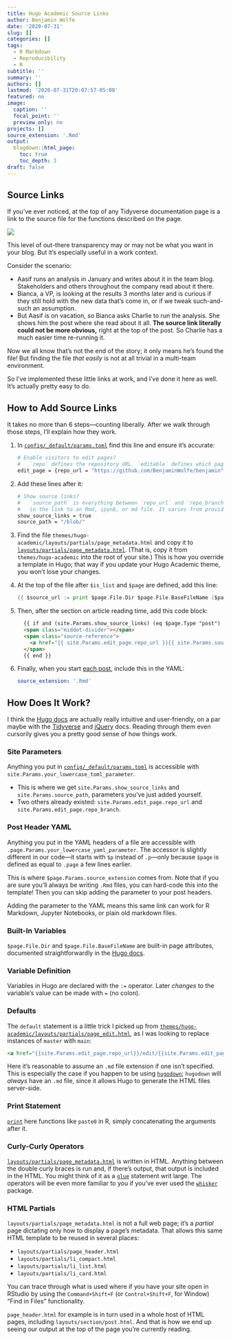 ```yaml
---
title: Hugo Academic Source Links
author: Benjamin Wolfe
date: '2020-07-31'
slug: []
categories: []
tags:
  - R Markdown
  - Reproducibility
  - R
subtitle: ''
summary: ''
authors: []
lastmod: '2020-07-31T20:07:57-05:00'
featured: no
image:
  caption: ''
  focal_point: ''
  preview_only: no
projects: []
source_extension: '.Rmd'
output:
  blogdown::html_page:
    toc: true
    toc_depth: 3
draft: false 
---
```


## Source Links

If you've ever noticed, at the top of any Tidyverse documentation page
is a link to the source file for the functions described on the page.

![](stringr_docs.png)

This level of out-there transparency may or may not be
what you want in your blog.
But it's especially useful in a work context.

Consider the scenario:

* Aasif runs an analysis in January and writes about it in the team blog.
  Stakeholders and others throughout the company read about it there.
* Bianca, a VP, is looking at the results 3 months later
  and is curious if they still hold with the new data that's come in,
  or if we tweak such-and-such an assumption.
* But Aasif is on vacation, so Bianca asks Charlie to run the analysis.
  She shows him the post where she read about it all.
  __The source link literally could not be more obvious,__
  right at the top of the post.
  So Charlie has a much easier time re-running it.

Now we all know that's not the end of the story;
it only means he's found the file!
But finding the file _that easily_ is not at all trivial
in a multi-team environment.

So I've implemented these little links at work,
and I've done it here as well.
It's actually pretty easy to do.

## How to Add Source Links

It takes no more than 6 steps—counting liberally.
After we walk through those steps, I'll explain how they work.

1. In [`config/_default/params.toml`][params] find this line
   and ensure it's accurate:

   ```bash
   # Enable visitors to edit pages?
   #   `repo` defines the repository URL. `editable` defines which page types can be edited.
   edit_page = {repo_url = "https://github.com/BenjaminWolfe/benjamin", content_dir = "", repo_branch = "main", editable = {docs = true, page = false, post = false}}
   ```

1. Add these lines after it:

   ```bash
   # Show source links?
   #   `source_path` is everything between `repo_url` and `repo_branch` (above)
   #   in the link to an Rmd, ipynb, or md file. It varies from provider to provider.
   show_source_links = true
   source_path = "/blob/"
   ```

1. Find the file `themes/hugo-academic/layouts/partials/page_metadata.html`
   and copy it to [`layouts/partials/page_metadata.html`][metadata].
   (That is, copy it from `themes/hugo-academic` into the root of your site.)
   This is how you override a template in Hugo;
   that way if you update your Hugo Academic theme, you won't lose your changes.

1. At the top of the file after `$is_list` and `$page` are defined,
   add this line:

   ```go
   {{ $source_url := print $page.File.Dir $page.File.BaseFileName ($page.Params.source_extension | default ".md") }}
   ```

1. Then, after the section on article reading time, add this code block:

   ```html
     {{ if and (site.Params.show_source_links) (eq $page.Type "post") }}
     <span class="middot-divider"></span>
     <span class="source-reference">
       <a href="{{ site.Params.edit_page.repo_url }}{{ site.Params.source_path }}{{ site.Params.edit_page.repo_branch }}/content/{{ $source_url }}" target="_blank" rel="noopener">{{ $source_url }}</a>
     </span>
     {{ end }}
   ```
   
1. Finally, when you start [each post][this-post], include this in the YAML:

   ```yaml
   source_extension: '.Rmd'
   ```

## How Does It Work?

I think the [Hugo docs][hugo] are actually really intuitive and user-friendly,
on a par maybe with the [Tidyverse][tidyverse] and [jQuery][jquery] docs.
Reading through them even cursorily
gives you a pretty good sense of how things work.

### Site Parameters

Anything you put in [`config/_default/params.toml`][params] is accessible
with `site.Params.your_lowercase_toml_parameter`.

* This is where we get
  `site.Params.show_source_links` and `site.Params.source_path`,
  parameters you've just added yourself.
* Two others already existed:
  `site.Params.edit_page.repo_url` and `site.Params.edit_page.repo_branch`.

### Post Header YAML

Anything you put in the YAML headers of a file are accessible
with `.page.Params.your_lowercase_yaml_parameter`.
The accessor is slightly different in our code—it starts with `$p`
instead of `.p`—only because `$page` is defined as equal to `.page`
a few lines earlier.

This is where `$page.Params.source_extension` comes from.
Note that if you are sure you'll always be writing `.Rmd` files,
you can hard-code this into the template!
Then you can skip adding the parameter to your post headers.

Adding the parameter to the YAML means this same link can work for R Markdown,
Jupyter Notebooks, or plain old markdown files.

### Built-In Variables

`$page.File.Dir` and `$page.File.BaseFileName` are built-in page attributes,
documented straightforwardly in the [Hugo docs][hugo-page-variables].

### Variable Definition

Variables in Hugo are declared with the `:=` operator.
Later _changes_ to the variable's value can be made with `=` (no colon).

### Defaults

The `default` statement is a little trick I picked up
from [`themes/hugo-academic/layouts/partials/page_edit.html`][page-edit],
as I was looking to replace instances of `master` with `main`:

```html
<a href="{{site.Params.edit_page.repo_url}}/edit/{{site.Params.edit_page.repo_branch | default "master"}}/{{$content_dir}}/{{.File.Path}}">
```

Here it's reasonable to assume an `.md` file extension if one isn't specified.
This is especially the case if you happen to be using [`hugodown`][hugodown];
`hugodown` will _always_ have an `.md` file,
since it allows Hugo to generate the HTML files server-side.

### Print Statement

[`print`][hugo-print] here functions like `paste0` in R,
simply concatenating the arguments after it.

### Curly-Curly Operators

[`layouts/partials/page_metadata.html`][metadata] is written in HTML.
Anything between the double curly braces is run and,
if there's output, that output is included in the HTML.
You might think of it as a [`glue`][glue] statement writ large.
The operators will be even more familiar to you
if you've ever used the [`whisker`][whisker] package.

### HTML Partials

`layouts/partials/page_metadata.html` is not a full web page;
it's a _partial_ page dictating only how to display a page's metadata.
That allows this same HTML template to be reused in several places:

* `layouts/partials/page_header.html`
* `layouts/partials/li_compact.html`
* `layouts/partials/li_list.html`
* `layouts/partials/li_card.html`

You can trace through what is used where if you have your site open in RStudio
by using the `Command+Shift+F` (or `Control+Shift+F`, for Window)
"Find in Files" functionality.

`page_header.html` for example is in turn used in a whole host of HTML pages,
including `layouts/section/post.html`.
And that is how we end up seeing our output
at the top of the page you're currently reading.

[params]: https://github.com/BenjaminWolfe/benjamin/blob/main/config/_default/params.toml
[metadata]: https://github.com/BenjaminWolfe/benjamin/blob/main/layouts/partials/page_metadata.html
[this-post]: https://github.com/BenjaminWolfe/benjamin/blob/main/content/post/2020-07-31-hugo-academic-source-links/index.en.Rmd
[page-edit]: https://github.com/BenjaminWolfe/benjamin/blob/main/themes/hugo-academic/layouts/partials/page_edit.html
[hugodown]: https://github.com/r-lib/hugodown
[hugo]: https://gohugo.io/
[tidyverse]: https://www.tidyverse.org/packages/
[jquery]: https://api.jquery.com/
[hugo-page-variables]: https://gohugo.io/variables/files/
[hugo-print]: https://gohugo.io/functions/print/
[glue]: https://glue.tidyverse.org/reference/glue.html
[whisker]: https://github.com/edwindj/whisker
